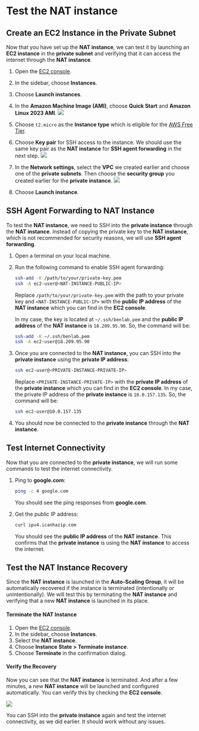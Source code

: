 # Test the NAT instance

## Create an EC2 Instance in the Private Subnet

Now that you have set up the **NAT instance**, we can test it by launching an **EC2 instance** in the **private subnet** and verifying that it can access the internet through the **NAT instance**.

1. Open the [EC2 console](https://console.aws.amazon.com/ec2/).
2. In the sidebar, choose **Instances**.
3. Choose **Launch instances**.
4. In the **Amazon Machine Image (AMI)**, choose **Quick Start** and **Amazon Linux 2023 AMI**.
    ![](/images/eni-and-use-cases/launch-template-2.png)
5. Choose `t2.micro` as the **Instance type** which is eligible for the [AWS Free Tier](https://aws.amazon.com/free/).
6. Choose **Key pair** for SSH access to the instance. We should use the same key pair as the **NAT instance** for **SSH agent forwarding** in the next step.
    ![](/images/eni-and-use-cases/launch-template-3.png)

7. In the **Network settings**, select the **VPC** we created earlier and choose one of the **private subnets**. Then choose the **security group** you created earlier for the **private instance**.
    ![](/images/eni-and-use-cases/launch-instance.png)

8. Choose **Launch instance**.

## SSH Agent Forwarding to NAT Instance

To test the **NAT instance**, we need to SSH into the **private instance** through the **NAT instance**. 
Instead of copying the private key to the **NAT instance**, which is not recommended for security reasons, we will use **SSH agent forwarding**.

1. Open a terminal on your local machine.
2. Run the following command to enable SSH agent forwarding:
    ```bash copy
    ssh-add -K /path/to/your/private-key.pem
    ssh -A ec2-user@<NAT-INSTANCE-PUBLIC-IP>
    ```
    Replace `/path/to/your/private-key.pem` with the path to your private key and `<NAT-INSTANCE-PUBLIC-IP>` with the **public IP address** of the **NAT instance** which you can find in the **EC2 console**.
    
    In my case, the key is located at `~/.ssh/benlab.pem` and the **public IP address** of the **NAT instance** is `18.209.95.90`. So, the command will be:
    ```bash copy
    ssh-add -K ~/.ssh/benlab.pem
    ssh -A ec2-user@18.209.95.90
    ```

3. Once you are connected to the **NAT instance**, you can SSH into the **private instance** using the **private IP address**:
    ```bash copy
    ssh ec2-user@<PRIVATE-INSTANCE-PRIVATE-IP>
    ```
    Replace `<PRIVATE-INSTANCE-PRIVATE-IP>` with the **private IP address** of the **private instance** which you can find in the **EC2 console**.
    In my case, the private IP address of the **private instance** is `10.0.157.135`. So, the command will be:
    ```bash copy
    ssh ec2-user@10.0.157.135
    ```

4. You should now be connected to the **private instance** through the **NAT instance**.

## Test Internet Connectivity

Now that you are connected to the **private instance**, we will run some commands to test the internet connectivity.

1. Ping to **google.com**:
    ```bash copy
    ping -c 4 google.com
    ```
    You should see the ping responses from **google.com**.

2. Get the public IP address:
    ```bash copy
    curl ipv4.icanhazip.com
    ```
    You should see the **public IP address** of the **NAT instance**. This confirms that the **private instance** is using the **NAT instance** to access the internet.

## Test the NAT Instance Recovery

Since the **NAT instance** is launched in the **Auto-Scaling Group**, it will be automatically recovered if the instance is terminated (intentionally or unintentionally).
We will test this by terminating the **NAT instance** and verifying that a new **NAT instance** is launched in its place.

#### Terminate the NAT Instance
1. Open the [EC2 console](https://console.aws.amazon.com/ec2/).
2. In the sidebar, choose **Instances**.
3. Select the **NAT instance**.
4. Choose **Instance State > Terminate instance**.
5. Choose **Terminate** in the confirmation dialog.

#### Verify the Recovery
Now you can see that the **NAT instance** is terminated. And after a few minutes, a new **NAT instance** will be launched and configured automatically. 
You can verify this by checking the **EC2 console**.

![](/images/eni-and-use-cases/instance-recovery.png)

You can SSH into the **private instance** again and test the internet connectivity, as we did earlier. It should work without any issues.
